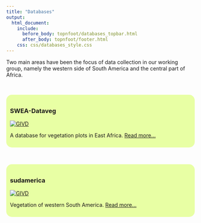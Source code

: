 ---
title: "Databases"
output:
  html_document:
    include:
      before_body: topnfoot/databases_topbar.html
      after_body: topnfoot/footer.html
    css: css/databases_style.css
---

Two main areas have been the focus of data collection in our working group,
namely the western side of South America and the central part of Africa.

<br/>

<!-- SWEA-Dataveg ++++++++++++++++++++++++++++++++++++++++++++++++++++++++++ -->
<div style="background-color: #e8ffa4; text-align: left; padding: 10px;
border-radius: 15px">

### SWEA-Dataveg

[![GIVD](badges/givd-swea.svg)](http://www.givd.info/ID/AF-00-006)

A database for vegetation plots in East Africa.
[Read more...](swea_dataveg.html)

</div>

<br/>

<!-- sudamerica ++++++++++++++++++++++++++++++++++++++++++++++++++++++++++++ -->
<div style="background-color: #e8ffa4; text-align: left; padding: 10px;
border-radius: 15px">

### sudamerica

[![GIVD](badges/givd-sudamerica.svg)](http://www.givd.info/ID/SA-CL-001)

Vegetation of western South America.
[Read more...](sudamerica.html)

</div>
